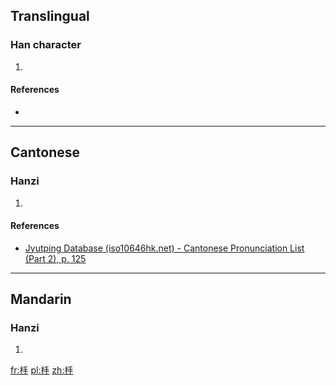==Translingual==

===Han character===
{{Han char|rn=75|rad=木|as=04|sn=8|four=4295<sub>0</sub>|canj=木手 (DQ)|ids=⿰[[木]][[手]]}}

# {{defn|Han|sort=木04}}

====References====
* {{Han ref|kx=0514.100|dkj=14515|hdz=21170.100|uh=677D|ud=26493|bh=CCE4|bd=52452}}

----

==Cantonese==

===Hanzi===
{{yue-hanzi|jyut=[[cau2]]|y=chau2}}

# {{defn|lang=yue|sort=木04}}

====References====
*[http://www.iso10646hk.net/jp/document/download.jsp Jyutping Database (iso10646hk.net) - Cantonese Pronunciation List (Part 2), p. 125]

----

==Mandarin==

===Hanzi===
{{cmn-hanzi|pin=[[chǒu]] ([[chou3]])|wg=ch'ou<sup>3</sup>}}

# {{defn|lang=cmn|sort=木04}}

[[fr:杽]]
[[pl:杽]]
[[zh:杽]]